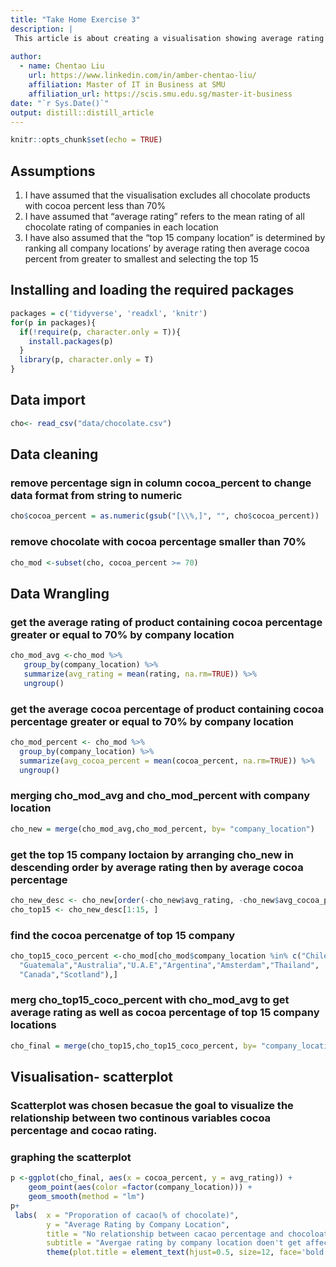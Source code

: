 ```yaml
---
title: "Take Home Exercise 3"
description: |
 This article is about creating a visualisation showing average rating and proportion of cocoa percent(% chocolate) greather than or equal to 70% by top 15 company locaton. 
 
author:
  - name: Chentao Liu
    url: https://www.linkedin.com/in/amber-chentao-liu/
    affiliation: Master of IT in Business at SMU
    affiliation_url: https://scis.smu.edu.sg/master-it-business
date: "`r Sys.Date()`"
output: distill::distill_article
---
```


```r
knitr::opts_chunk$set(echo = TRUE)
```

## Assumptions
1. I have assumed that the visualisation excludes all chocolate products with cocoa percent less than 70% 
2. I have assumed that "average rating" refers to the mean rating of all chocolate rating of companies in each location 
3. I have also assumed that the "top 15 company location" is determined by ranking all company locations' by average rating then average cocoa percent from greater to smallest and selecting the top 15

## Installing and loading the required packages

```r
packages = c('tidyverse', 'readxl', 'knitr')
for(p in packages){
  if(!require(p, character.only = T)){
    install.packages(p)
  }
  library(p, character.only = T)
}
```
## Data import

```r
cho<- read_csv("data/chocolate.csv")
```
## Data cleaning

### remove percentage sign in column cocoa_percent to change data format from string to numeric
```r
cho$cocoa_percent = as.numeric(gsub("[\\%,]", "", cho$cocoa_percent))
```

### remove chocolate with cocoa percentage smaller than 70%
```r
cho_mod <-subset(cho, cocoa_percent >= 70)
```

## Data Wrangling

### get the average rating of product containing cocoa percentage greater or equal to 70% by company location
```r
cho_mod_avg <-cho_mod %>% 
   group_by(company_location) %>%
   summarize(avg_rating = mean(rating, na.rm=TRUE)) %>%
   ungroup()
```

### get the average cocoa percentage of product containing cocoa percentage greater or equal to 70% by company location
```r
cho_mod_percent <- cho_mod %>% 
  group_by(company_location) %>%
  summarize(avg_cocoa_percent = mean(cocoa_percent, na.rm=TRUE)) %>%
  ungroup()
```

### merging cho_mod_avg and cho_mod_percent with company location
```r
cho_new = merge(cho_mod_avg,cho_mod_percent, by= "company_location")
```

### get the top 15 company loctaion by arranging cho_new in descending order by average rating then by average cocoa percentage
```r
cho_new_desc <- cho_new[order(-cho_new$avg_rating, -cho_new$avg_cocoa_percent),]
cho_top15 <- cho_new_desc[1:15, ]
```

### find the cocoa percenatge of top 15 company
```r
cho_top15_coco_percent <-cho_mod[cho_mod$company_location %in% c("Chile","Fiji","Denmark","Switzerland","Poland","Vietnam","Colombia",
  "Guatemala","Australia","U.A.E","Argentina","Amsterdam","Thailand",
  "Canada","Scotland"),]
```
### merg cho_top15_coco_percent with cho_mod_avg to get average rating as well as cocoa percentage of top 15 company locations
```r
cho_final = merge(cho_top15,cho_top15_coco_percent, by= "company_location")
```
                                                            

## Visualisation- scatterplot

### Scatterplot was chosen becasue the goal to visualize the relationship between two continous variables cocoa percentage and cocao rating. 

### graphing the scatterplot
```r
p <-ggplot(cho_final, aes(x = cocoa_percent, y = avg_rating)) +
    geom_point(aes(color =factor(company_location))) +
    geom_smooth(method = "lm")
p+
 labs(  x = "Proporation of cacao(% of chocolate)",
        y = "Average Rating by Company Location",
        title = "No relationship between cacao percentage and chocoloate rating",
        subtitle = "Avergae rating by company location doen't get affected by changes in cacao percent") +
        theme(plot.title = element_text(hjust=0.5, size=12, face='bold')) 
```





